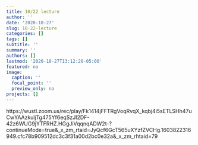 ```yaml
---
title: 10/22 lecture
author: ''
date: '2020-10-27'
slug: 10-22-lecture
categories: []
tags: []
subtitle: ''
summary: ''
authors: []
lastmod: '2020-10-27T13:12:20-05:00'
featured: no
image:
  caption: ''
  focal_point: ''
  preview_only: no
projects: []
---
```



https://wustl.zoom.us/rec/play/Fk1414jFFTRgVoqRvqX_kqbj4i5sETLSHh47uCwYAAzkuljTg475Yf6eqSzJI2DF-42z6WUG9jYTFRHZ.HGgJiVqqnqADW2t-?continueMode=true&_x_zm_rtaid=JyQcf6GcT565uXYzfZVCHg.1603822316949.cfc78b909512dc3c3f31a00d2bc0e32a&_x_zm_rhtaid=79


